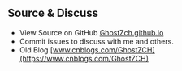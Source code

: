 ## Source & Discuss

+ View Source on GitHub [GhostZch.github.io](https://github.com/GhostZCH/GhostZch.github.io/)
+ Commit issues to discuss with me and others.
+ Old Blog [www.cnblogs.com/GhostZCH](https://www.cnblogs.com/GhostZCH)

